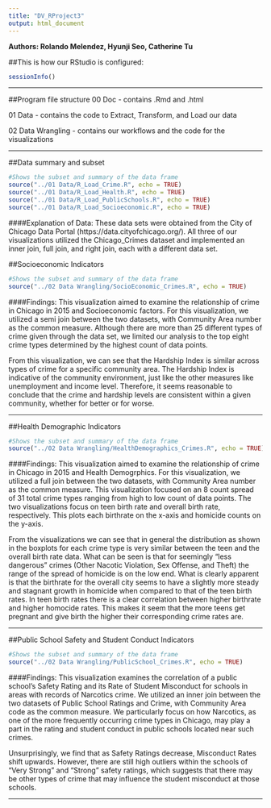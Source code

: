 ```yaml
---
title: "DV_RProject3"
output: html_document
---
```


**Authors: Rolando Melendez, Hyunji Seo, Catherine Tu**

##This is how our RStudio is configured:
```r
sessionInfo()
```
***
##Program file structure
  00 Doc - contains .Rmd and .html 
  
  01 Data - contains the code to Extract, Transform, and Load our data 
  
  02 Data Wrangling - contains our workflows and the code for the visualizations 

***  
##Data summary and subset
```r
#Shows the subset and summary of the data frame
source("../01 Data/R_Load_Crime.R", echo = TRUE)
source("../01 Data/R_Load_Health.R", echo = TRUE)
source("../01 Data/R_Load_PublicSchools.R", echo = TRUE)
source("../01 Data/R_Load_Socioeconomic.R", echo = TRUE)
```

####Explanation of Data:
These data sets were obtained from the City of Chicago Data Portal (https://data.cityofchicago.org/). All three of our visualizations utilized the Chicago_Crimes dataset and implemented an inner join, full join, and right join, each with a different data set.

##Socioeconomic Indicators
```r
#Shows the subset and summary of the data frame
source("../02 Data Wrangling/SocioEconomic_Crimes.R", echo = TRUE)
```

####Findings:
This visualization aimed to examine the relationship of crime in Chicago in 2015 and Socioeconomic factors. For this visualization, we utilized a semi join between the two datasets, with Community Area number as the common measure. Although there are more than 25 different types of crime given through the data set, we limited our analysis to the top eight crime types determined by the highest count of data points.

From this visualization, we can see that the Hardship Index is similar across types of crime for a specific community area. The Hardship Index is indicative of the community environment, just like the other measures like unemployment and income level. Therefore, it seems reasonable to conclude that the crime and hardship levels are consistent within a given community, whether for better or for worse.

***

##Health Demographic Indicators
```r
#Shows the subset and summary of the data frame
source("../02 Data Wrangling/HealthDemographics_Crimes.R", echo = TRUE)
```

####Findings:
This visualization aimed to examine the relationship of crime in Chicago in 2015 and Health Demogrphics. For this visualization, we utilized a full join between the two datasets, with Community Area number as the common measure. This visualization focused on an 8 count spread of 31 total crime types ranging from high to low count of data points. The two visualizations focus on teen birth rate and overall birth rate, respectively. This plots each birthrate on the x-axis and homicide counts on the y-axis.

From the visualizations we can see that in general the distribution as shown in the boxplots for each crime type is very similar between the teen and the overall birth rate data. What can be seen is that for seemingly "less dangerous" crimes (Other Nacotic Violation, Sex Offense, and Theft) the range of the spread of homicide is on the low end. What is clearly apparent is that the birthrate for the overall city seems to have a slightly more steady and stagnant growth in homicide when compared to that of the teen birth rates. In teen birth rates there is a clear correlation between higher birthrate and higher homocide rates. This makes it seem that the more teens get pregnant and give birth the higher their corresponding crime rates are.

***

##Public School Safety and Student Conduct Indicators
```r
#Shows the subset and summary of the data frame
source("../02 Data Wrangling/PublicSchool_Crimes.R", echo = TRUE)
```

####Findings:
This visualization examines the correlation of a public school's Safety Rating and its Rate of Student Misconduct for schools in areas with records of Narcotics crime. We utilized an inner join between the two datasets of Public School Ratings and Crime, with Community Area code as the common measure. We particularly focus on how Narcotics, as one of the more frequently occurring crime types in Chicago, may play a part in the rating and student conduct in public schools located near such crimes.

Unsurprisingly, we find that as Safety Ratings decrease, Misconduct Rates shift upwards. However, there are still high outliers within the schools of "Very Strong" and "Strong" safety ratings, which suggests that there may be other types of crime that may influence the student misconduct at those schools.

***
